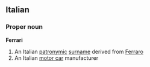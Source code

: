 ==Italian==

===Proper noun===
{{wikipedia|lang=it}}
'''Ferrari'''

# An Italian [[patronymic]] [[surname]] derived from [[Ferraro]]
# An Italian [[motor car]] manufacturer